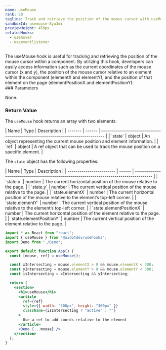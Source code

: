 ```yaml
---
name: useMouse
rank: 50
tagline: Track and retrieve the position of the mouse cursor with useMouse.
sandboxId: usemouse-8yu3mi
previewHeight: 450px
relatedHooks:
  - usehover
  - useeventlistener
---
```



<HookDescription name={frontmatter.name}>
  The useMouse hook is useful for tracking and retrieving the position of the
  mouse cursor within a component. By utilizing this hook, developers can easily
  access information such as the current coordinates of the mouse cursor (x and
  y), the position of the mouse cursor relative to an element within the
  component (elementX and elementY), and the position of that element on the
  page (elementPositionX and elementPositionY).
</HookDescription>

<div class="reference">
  ### Parameters

  None.

  ### Return Value

  The `useMouse` hook returns an array with two elements:

  <div class="table-container">
  | Name    | Type   | Description                                                                      |
  | ------- | ------ | -------------------------------------------------------------------------------- |
  | `state` | object | An object representing the current mouse position and element information.       |
  | `ref`   | object | A ref object that can be used to track the mouse position on a specific element. |
  </div>

  The `state` object has the following properties:

  <div class="table-container">
  | Name                     | Type   | Description                                                                             |
  | ------------------------ | ------ | --------------------------------------------------------------------------------------- |
  | `state.x`                | number | The current horizontal position of the mouse relative to the page.                      |
  | `state.y`                | number | The current vertical position of the mouse relative to the page.                        |
  | `state.elementX`         | number | The current horizontal position of the mouse relative to the element’s top-left corner. |
  | `state.elementY`         | number | The current vertical position of the mouse relative to the element’s top-left corner.   |
  | `state.elementPositionX` | number | The current horizontal position of the element relative to the page.                    |
  | `state.elementPositionY` | number | The current vertical position of the element relative to the page.                      |
  </div>
</div>

<CodePreview
  sandboxId={frontmatter.sandboxId}
  previewHeight={frontmatter.previewHeight}
/>

<StaticCodeContainer>

```jsx
import * as React from "react";
import { useMouse } from "@uidotdev/usehooks";
import Demo from "./Demo";

export default function App() {
  const [mouse, ref] = useMouse();

  const xIntersecting = mouse.elementX > 0 && mouse.elementX < 300;
  const yIntersecting = mouse.elementY > 0 && mouse.elementY < 300;
  const isIntersecting = xIntersecting && yIntersecting;

  return (
    <section>
      <h1>useMouse</h1>
      <article
        ref={ref}
        style={{ width: "300px", height: "300px" }}
        className={isIntersecting ? "active" : ""}
      >
        Use a ref to add coords relative to the element
      </article>
      <Demo {...mouse} />
    </section>
  );
}
```

</StaticCodeContainer>
